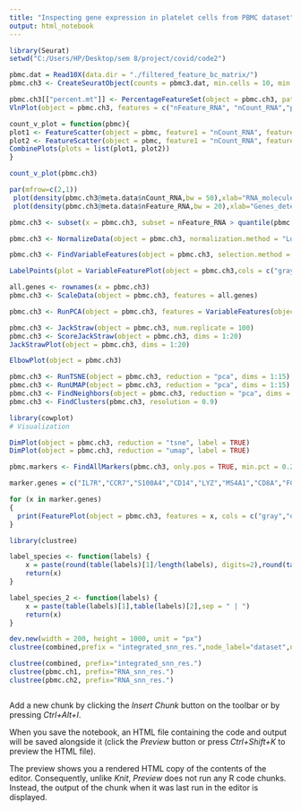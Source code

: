```yaml
---
title: "Inspecting gene expression in platelet cells from PBMC dataset"
output: html_notebook
---
```


```r
library(Seurat)
setwd("C:/Users/HP/Desktop/sem 8/project/covid/code2")

pbmc.dat = Read10X(data.dir = "./filtered_feature_bc_matrix/")
pbmc.ch3 <- CreateSeuratObject(counts = pbmc3.dat, min.cells = 10, min.features = 200)

```


```r
pbmc.ch3[["percent.mt"]] <- PercentageFeatureSet(object = pbmc.ch3, pattern = "^MT-")
VlnPlot(object = pbmc.ch3, features = c("nFeature_RNA", "nCount_RNA","percent.mt"), ncol = 3,pt.size = 0.01)

```


```r
count_v_plot = function(pbmc){
plot1 <- FeatureScatter(object = pbmc, feature1 = "nCount_RNA", feature2 = "percent.mt")
plot2 <- FeatureScatter(object = pbmc, feature1 = "nCount_RNA", feature2 = "nFeature_RNA")
CombinePlots(plots = list(plot1, plot2))
}

count_v_plot(pbmc.ch3)

```


```r
par(mfrow=c(2,1))
 plot(density(pbmc.ch3@meta.data$nCount_RNA,bw = 50),xlab="RNA_molecules",main="PBMC")
 plot(density(pbmc.ch3@meta.data$nFeature_RNA,bw = 20),xlab="Genes_detected",main="PBMC")


```


```r

pbmc.ch3 <- subset(x = pbmc.ch3, subset = nFeature_RNA > quantile(pbmc.ch3@meta.data$nFeature_RNA,probs=0.05) & nFeature_RNA < quantile(pbmc.ch3@meta.data$nFeature_RNA,probs=0.95) & percent.mt < quantile(pbmc.ch3@meta.data$percent.mt,probs=0.95))

pbmc.ch3 <- NormalizeData(object = pbmc.ch3, normalization.method = "LogNormalize", scale.factor = 1000)

```


```r
pbmc.ch3 <- FindVariableFeatures(object = pbmc.ch3, selection.method = "vst", nfeatures = 1500)

LabelPoints(plot = VariableFeaturePlot(object = pbmc.ch3,cols = c("gray","indianred")), points = head(x = VariableFeatures(object = pbmc.ch3), 10), repel = TRUE, xnudge = 0, ynudge = 0)

all.genes <- rownames(x = pbmc.ch3)
pbmc.ch3 <- ScaleData(object = pbmc.ch3, features = all.genes)

pbmc.ch3 <- RunPCA(object = pbmc.ch3, features = VariableFeatures(object = pbmc.ch3),verbose = F,nfeatures.print = F,ndims.print = F)
```


```r
pbmc.ch3 <- JackStraw(object = pbmc.ch3, num.replicate = 100)
pbmc.ch3 <- ScoreJackStraw(object = pbmc.ch3, dims = 1:20)
JackStrawPlot(object = pbmc.ch3, dims = 1:20)
```


```r
ElbowPlot(object = pbmc.ch3)

```



```r

pbmc.ch3 <- RunTSNE(object = pbmc.ch3, reduction = "pca", dims = 1:15)
pbmc.ch3 <- RunUMAP(object = pbmc.ch3, reduction = "pca", dims = 1:15)
pbmc.ch3 <- FindNeighbors(object = pbmc.ch3, reduction = "pca", dims = 1:15)
pbmc.ch3 <- FindClusters(pbmc.ch3, resolution = 0.9)

```



```r
library(cowplot)
# Visualization

DimPlot(object = pbmc.ch3, reduction = "tsne", label = TRUE)
DimPlot(object = pbmc.ch3, reduction = "umap", label = TRUE)
```
```r
pbmc.markers <- FindAllMarkers(pbmc.ch3, only.pos = TRUE, min.pct = 0.25, logfc.threshold = 0.25)
```



```r

marker.genes = c("IL7R","CCR7","S100A4","CD14","LYZ","MS4A1","CD8A","FCGR3A","MS4A7","GNLY","NKG7","FCER1A","CST3","PPBP")

for (x in marker.genes)
{
  print(FeaturePlot(object = pbmc.ch3, features = x, cols = c("gray","orange","red")))
}


```


```r
library(clustree)

label_species <- function(labels) {
    x = paste(round(table(labels)[1]/length(labels), digits=2),round(table(labels)[2]/length(labels), digits = 2),sep = " | ")
    return(x)
}

label_species_2 <- function(labels) {
    x = paste(table(labels)[1],table(labels)[2],sep = " | ")
    return(x)
}

dev.new(width = 200, height = 1000, unit = "px")
clustree(combined,prefix = "integrated_snn_res.",node_label="dataset",node_label_aggr="label_species" )

clustree(combined, prefix="integrated_snn_res.")
clustree(pbmc.ch1, prefix="RNA_snn_res.")
clustree(pbmc.ch2, prefix="RNA_snn_res.")

```


```r
```

Add a new chunk by clicking the *Insert Chunk* button on the toolbar or by pressing *Ctrl+Alt+I*.

When you save the notebook, an HTML file containing the code and output will be saved alongside it (click the *Preview* button or press *Ctrl+Shift+K* to preview the HTML file).

The preview shows you a rendered HTML copy of the contents of the editor. Consequently, unlike *Knit*, *Preview* does not run any R code chunks. Instead, the output of the chunk when it was last run in the editor is displayed.
